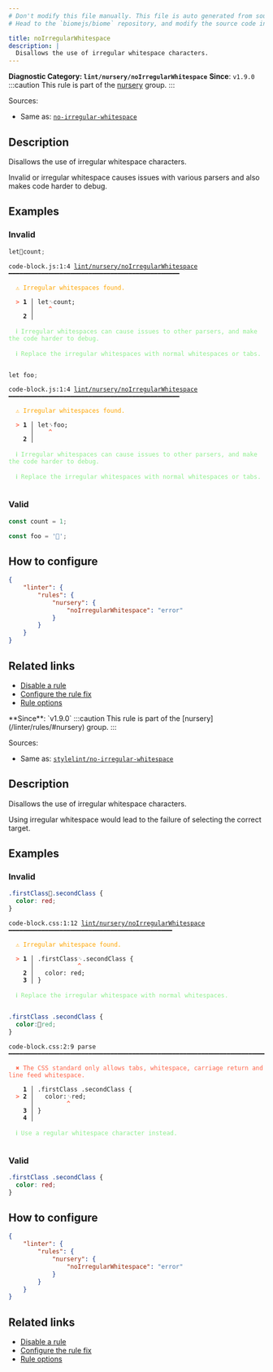 ```yaml
---
# Don't modify this file manually. This file is auto generated from source, and you will lose your changes next time the website is built.
# Head to the `biomejs/biome` repository, and modify the source code in there.

title: noIrregularWhitespace
description: |
  Disallows the use of irregular whitespace characters.
---
```


**Diagnostic Category: `lint/nursery/noIrregularWhitespace`**
<Tabs>
<TabItem label="JavaScript (and super languages)" icon="seti:javascript">
**Since**: `v1.9.0`
:::caution
This rule is part of the [nursery](/linter/rules/#nursery) group.
:::

Sources: 
- Same as: <a href="https://eslint.org/docs/latest/rules/no-irregular-whitespace" target="_blank"><code>no-irregular-whitespace</code></a>

## Description
Disallows the use of irregular whitespace characters.

Invalid or irregular whitespace causes issues with various parsers and also makes code harder to debug.

## Examples

### Invalid

```js
letcount;
```

<pre class="language-text"><code class="language-text">code-block.js:1:4 <a href="https://biomejs.dev/linter/rules/no-irregular-whitespace">lint/nursery/noIrregularWhitespace</a> ━━━━━━━━━━━━━━━━━━━━━━━━━━━━━━━━━━━━━━━━━━━━━━━<br /><br />  <strong><span style="color: Orange;">⚠</span></strong> <span style="color: Orange;">Irregular whitespaces found.</span><br />  <br />  <strong><span style="color: Tomato;">&gt;</span></strong> <strong>1 │ </strong>let<span style="opacity: 0.8;">␋</span>count;<br />   <strong>   │ </strong>   <strong><span style="color: Tomato;">^</span></strong><br />    <strong>2 │ </strong><br />  <br />  <strong><span style="color: lightgreen;">ℹ</span></strong> <span style="color: lightgreen;">Irregular whitespaces can cause issues to other parsers, and make the code harder to debug.</span><br />  <br />  <strong><span style="color: lightgreen;">ℹ</span></strong> <span style="color: lightgreen;">Replace the irregular whitespaces with normal whitespaces or tabs.</span><br />  <br /></code></pre>

```js
let foo;
```

<pre class="language-text"><code class="language-text">code-block.js:1:4 <a href="https://biomejs.dev/linter/rules/no-irregular-whitespace">lint/nursery/noIrregularWhitespace</a> ━━━━━━━━━━━━━━━━━━━━━━━━━━━━━━━━━━━━━━━━━━━━━━━<br /><br />  <strong><span style="color: Orange;">⚠</span></strong> <span style="color: Orange;">Irregular whitespaces found.</span><br />  <br />  <strong><span style="color: Tomato;">&gt;</span></strong> <strong>1 │ </strong>let<span style="opacity: 0.8;">␠</span>foo;<br />   <strong>   │ </strong>   <strong><span style="color: Tomato;">^</span></strong><br />    <strong>2 │ </strong><br />  <br />  <strong><span style="color: lightgreen;">ℹ</span></strong> <span style="color: lightgreen;">Irregular whitespaces can cause issues to other parsers, and make the code harder to debug.</span><br />  <br />  <strong><span style="color: lightgreen;">ℹ</span></strong> <span style="color: lightgreen;">Replace the irregular whitespaces with normal whitespaces or tabs.</span><br />  <br /></code></pre>

### Valid

```js
const count = 1;
```

```js
const foo = '';
```

## How to configure
```json title="biome.json"
{
	"linter": {
		"rules": {
			"nursery": {
				"noIrregularWhitespace": "error"
			}
		}
	}
}

```
## Related links

- [Disable a rule](/linter/#disable-a-lint-rule)
- [Configure the rule fix](/linter#configure-the-rule-fix)
- [Rule options](/linter/#rule-options)

</TabItem>
<TabItem label="CSS" icon="seti:css">
**Since**: `v1.9.0`
:::caution
This rule is part of the [nursery](/linter/rules/#nursery) group.
:::

Sources: 
- Same as: <a href="https://github.com/stylelint/stylelint/blob/main/lib/rules/no-irregular-whitespace/README.md" target="_blank"><code>stylelint/no-irregular-whitespace</code></a>

## Description
Disallows the use of irregular whitespace characters.

Using irregular whitespace would lead to the failure of selecting the correct target.

## Examples

### Invalid

```css
.firstClass.secondClass {
  color: red;
}
```

<pre class="language-text"><code class="language-text">code-block.css:1:12 <a href="https://biomejs.dev/linter/rules/no-irregular-whitespace">lint/nursery/noIrregularWhitespace</a> ━━━━━━━━━━━━━━━━━━━━━━━━━━━━━━━━━━━━━━━━━━━━━<br /><br />  <strong><span style="color: Orange;">⚠</span></strong> <span style="color: Orange;">Irregular whitespace found.</span><br />  <br />  <strong><span style="color: Tomato;">&gt;</span></strong> <strong>1 │ </strong>.firstClass<span style="opacity: 0.8;">␋</span>.secondClass &#123;<br />   <strong>   │ </strong>           <strong><span style="color: Tomato;">^</span></strong><br />    <strong>2 │ </strong>  color: red;<br />    <strong>3 │ </strong>&#125;<br />  <br />  <strong><span style="color: lightgreen;">ℹ</span></strong> <span style="color: lightgreen;">Replace the irregular whitespace with normal whitespaces.</span><br />  <br /></code></pre>

```css
.firstClass .secondClass {
  color:red;
}
```

<pre class="language-text"><code class="language-text">code-block.css:2:9 parse ━━━━━━━━━━━━━━━━━━━━━━━━━━━━━━━━━━━━━━━━━━━━━━━━━━━━━━━━━━━━━━━━━━━━━━━━━━━<br /><br />  <strong><span style="color: Tomato;">✖</span></strong> <span style="color: Tomato;">The CSS standard only allows tabs, whitespace, carriage return and line feed whitespace.</span><br />  <br />    <strong>1 │ </strong>.firstClass .secondClass &#123;<br />  <strong><span style="color: Tomato;">&gt;</span></strong> <strong>2 │ </strong>  color:<span style="opacity: 0.8;">␋</span>red;<br />   <strong>   │ </strong>        <strong><span style="color: Tomato;">^</span></strong><br />    <strong>3 │ </strong>&#125;<br />    <strong>4 │ </strong><br />  <br />  <strong><span style="color: lightgreen;">ℹ</span></strong> <span style="color: lightgreen;">Use a regular whitespace character instead.</span><br />  <br /></code></pre>

### Valid

```css
.firstClass .secondClass {
  color: red;
}
```

## How to configure
```json title="biome.json"
{
	"linter": {
		"rules": {
			"nursery": {
				"noIrregularWhitespace": "error"
			}
		}
	}
}

```
## Related links

- [Disable a rule](/linter/#disable-a-lint-rule)
- [Configure the rule fix](/linter#configure-the-rule-fix)
- [Rule options](/linter/#rule-options)

</TabItem>
</Tabs>

